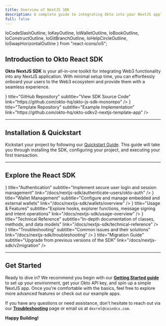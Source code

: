 ```yaml
---
title: Overview of NextJS SDK
description: A complete guide to integrating Okto into your NextJS applications.
full: false
---
```


  IoCodeSlashOutline, 
  IoKeyOutline, 
  IoWalletOutline, 
  IoBookOutline,
  IoConstructOutline,
  IoGitBranchOutline,
  IoHelpCircleOutline,
  IoSwapHorizontalOutline 
} from "react-icons/io5";

<AIMarkdownComponent isIndex={false} />

## Introduction to Okto React SDK

**Okto NextJS SDK** is your all-in-one toolkit for integrating Web3 functionality into any NextJS application. With minimal setup time, you can effortlessly onboard your users to the Web3 ecosystem and provide them with a seamless experience.

<div className="my-6 grid grid-cols-1 md:grid-cols-2 gap-4">
  <TechnologyCard
    className="h-25"
    icon={<IoGitBranchOutline size={"1.5rem"} />}
    title="GitHub Repository"
    subtitle="View SDK Source Code"
    link="https://github.com/okto-hq/okto-js-sdk-monorepo"
  />
  <TechnologyCard
    className="h-25"
    icon={<IoCodeSlashOutline size={"1.5rem"} />}
    title="Template Repository" 
    subtitle="Example Implementation"
    link="https://github.com/okto-hq/okto-sdkv2-nextjs-template-app"
  />
</div>

---

## Installation & Quickstart

Kickstart your project by following our [Quickstart Guide](/docs/nextjs-sdk). This guide will take you through installing the SDK, configuring your project, and executing your first transaction.

---

## Explore the React SDK

<div className="my-6 grid grid-cols-1 md:grid-cols-2 gap-4">
  <TechnologyCard
    className="h-25"
    icon={<IoKeyOutline size={"1.5rem"} />}
    title="Authentication"
    subtitle="Implement secure user login and session management"
    link="/docs/nextjs-sdk/authenticate-users/okto-auth"
  />
  <TechnologyCard
    className="h-25"
    icon={<IoWalletOutline size={"1.5rem"} />}
    title="Wallet Management"
    subtitle="Configure and manage embedded and external wallets"
    link="/docs/nextjs-sdk/wallets/overview"
  />
  <TechnologyCard
    className="h-25"
    icon={<IoConstructOutline size={"1.5rem"} />}
    title="Usage & Features"
    subtitle="Explore hooks, explorer functions, message signing and intent operations"
    link="/docs/nextjs-sdk/usage-overview"
  />
  <TechnologyCard
    className="h-25"
    icon={<IoBookOutline size={"1.5rem"} />}
    title="Technical Reference"
    subtitle="In-depth documentation of classes, methods, and data models"
    link="/docs/nextjs-sdk/technical-reference"
  />
  <TechnologyCard
    className="h-25"
    icon={<IoHelpCircleOutline size={"1.5rem"} />}
    title="Troubleshooting"
    subtitle="Common issues and their solutions"
    link="/docs/nextjs-sdk/troubleshooting"
  />
  <TechnologyCard
    className="h-25"
    icon={<IoSwapHorizontalOutline size={"1.5rem"} />}
    title="Migration Guide"
    subtitle="Upgrade from previous versions of the SDK"
    link="/docs/nextjs-sdk/v2migration"
  />
</div>

---

## Get Started

Ready to dive in? We recommend you begin with our **[Getting Started guide](./nextjs-sdk)** to set up your environment, get your Okto API key, and spin up a simple NextJS app. Once you're comfortable with the basics, feel free to explore more advanced features or check out our example apps.

If you have any questions or need assistance, don't hesitate to reach out via our **[Troubleshooting](./nextjs-sdk/troubleshooting)** page or email us at `devrel@coindcx.com`.

**Happy Building!**

